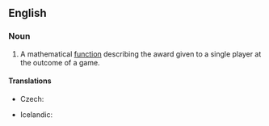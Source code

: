 ==English==
{{wikipedia|Normal form game}}

===Noun===
{{en-noun|head=[[payoff]] [[function]]}}

# {{game theory}} A mathematical [[function]] describing the award given to a single player at the outcome of a game.

====Translations====
{{trans-top|mathematical function}}
* Czech: {{t-|cs|výplatní funkce|f}}
{{trans-mid}}
* Icelandic: {{t-|is|vinningsfall|n}}
{{trans-bottom}}